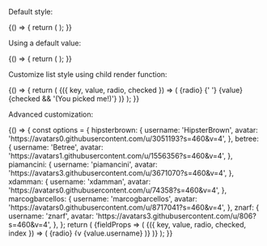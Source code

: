 
<Meta title="Design system/StyledRadioList" component={StyledRadioList} />

Default style:

<Canvas>
  <Story name="Default Style">
    {() => {
      return (
        <StyledRadioList
          options={['one', 'two', 'three', 'four', 'five']}
          name="radiolist"
          id="radiolist"
          onChange={console.log}
        />
      );
    }}
  </Story>
</Canvas>

Using a default value:

<Canvas>
  <Story name="Using Default Value">
    {() => {
      return (
        <StyledRadioList
          options={['one', 'two', 'three', 'four', 'five']}
          defaultValue="three"
          name="default-list"
          id="default-list"
          onChange={console.log}
        />
      );
    }}
  </Story>
</Canvas>

Customize list style using child render function:

<Canvas>
  <Story name="Customized List Style">
    {() => {
      return (
        <StyledRadioList
          options={['one', 'two', 'three', 'four', 'five']}
          name="selected-list"
          id="selected-list"
          onChange={console.log}
        >
          {({ key, value, radio, checked }) => (
            <Box mb={2}>
              <Box as="span" mr={2}>
                {radio}
              </Box>{' '}
              {value} {checked && '(You picked me!)'}
            </Box>
          )}
        </StyledRadioList>
      );
    }}
  </Story>
</Canvas>

Advanced customization:

<Canvas>
  <Story name="Advanced Customization">
    {() => {
      const options = {
        hipsterbrown: {
          username: 'HipsterBrown',
          avatar: 'https://avatars0.githubusercontent.com/u/3051193?s=460&v=4',
        },
        betree: {
          username: 'Betree',
          avatar: 'https://avatars1.githubusercontent.com/u/1556356?s=460&v=4',
        },
        piamancini: {
          username: 'piamancini',
          avatar: 'https://avatars3.githubusercontent.com/u/3671070?s=460&v=4',
        },
        xdamman: {
          username: 'xdamman',
          avatar: 'https://avatars0.githubusercontent.com/u/74358?s=460&v=4',
        },
        marcogbarcellos: {
          username: 'marcogbarcellos',
          avatar: 'https://avatars0.githubusercontent.com/u/8717041?s=460&v=4',
        },
        znarf: {
          username: 'znarf',
          avatar: 'https://avatars3.githubusercontent.com/u/806?s=460&v=4',
        },
      };
      return (
        <StyledInputField label="Pick a profile" htmlFor="advanced-list">
          {fieldProps => (
            <StyledCard mx="auto" maxWidth={500}>
              <StyledRadioList {...fieldProps} options={options} onChange={console.log} keyGetter="username">
                {({ key, value, radio, checked, index }) => (
                  <Container
                    display="flex"
                    alignItems="center"
                    bg={checked ? 'primary.500' : 'white.full'}
                    color={checked ? 'white.full' : 'black.800'}
                    px={4}
                    py={3}
                    borderBottom="1px solid"
                    borderColor="black.200"
                  >
                    <Box as="span" mr={3}>
                      {radio}
                    </Box>
                    <img src={value.avatar} alt={value.username} height="14px" width="14px" />
                    <Box as="span" ml={2}>
                      {value.username}
                    </Box>
                  </Container>
                )}
              </StyledRadioList>
            </StyledCard>
          )}
        </StyledInputField>
      );
    }}
  </Story>
</Canvas>

